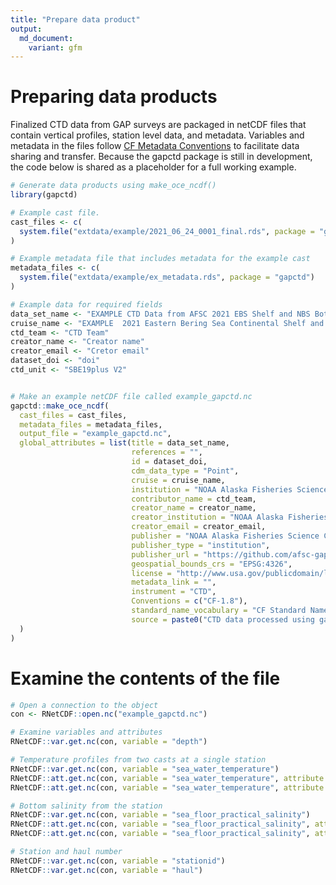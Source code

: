 ```yaml
---
title: "Prepare data product"
output:
  md_document:
    variant: gfm
---
```


# Preparing data products

Finalized CTD data from GAP surveys are packaged in netCDF files that contain vertical profiles, station level data, and metadata. Variables and metadata in the files follow [CF Metadata Conventions](https://cfconventions.org/index.html) to facilitate data sharing and transfer. Because the gapctd package is still in development, the code below is shared as a placeholder for a full working example.

```r
# Generate data products using make_oce_ncdf()
library(gapctd)

# Example cast file.
cast_files <- c(
  system.file("extdata/example/2021_06_24_0001_final.rds", package = "gapctd")
)

# Example metadata file that includes metadata for the example cast
metadata_files <- c(
  system.file("extdata/example/ex_metadata.rds", package = "gapctd")
)

# Example data for required fields
data_set_name <- "EXAMPLE CTD Data from AFSC 2021 EBS Shelf and NBS Bottom Trawl Surveys"
cruise_name <- "EXAMPLE  2021 Eastern Bering Sea Continental Shelf and Northern Bering Sea Bottom-Trawl Surveys"
ctd_team <- "CTD Team"
creator_name <- "Creator name"
creator_email <- "Cretor email"
dataset_doi <- "doi"
ctd_unit <- "SBE19plus V2"


# Make an example netCDF file called example_gapctd.nc
gapctd::make_oce_ncdf(
  cast_files = cast_files,
  metadata_files = metadata_files,
  output_file = "example_gapctd.nc",
  global_attributes = list(title = data_set_name, 
                           references = "",
                           id = dataset_doi,
                           cdm_data_type = "Point",
                           cruise = cruise_name,
                           institution = "NOAA Alaska Fisheries Science Center",
                           contributor_name = ctd_team,
                           creator_name = creator_name,
                           creator_institution = "NOAA Alaska Fisheries Science Center",
                           creator_email = creator_email,
                           publisher = "NOAA Alaska Fisheries Science Center",
                           publisher_type = "institution",
                           publisher_url = "https://github.com/afsc-gap-products/gapctd",
                           geospatial_bounds_crs = "EPSG:4326",
                           license = "http://www.usa.gov/publicdomain/label/1.0/",
                           metadata_link = "",
                           instrument = "CTD",
                           Conventions = c("CF-1.8"),
                           standard_name_vocabulary = "CF Standard Name Table v79",
                           source = paste0("CTD data processed using gapctd ", packageVersion(pkg = "gapctd"))
  )
)
```


# Examine the contents of the file

```r
# Open a connection to the object
con <- RNetCDF::open.nc("example_gapctd.nc")

# Examine variables and attributes
RNetCDF::var.get.nc(con, variable = "depth")

# Temperature profiles from two casts at a single station
RNetCDF::var.get.nc(con, variable = "sea_water_temperature")
RNetCDF::att.get.nc(con, variable = "sea_water_temperature", attribute = "units")
RNetCDF::att.get.nc(con, variable = "sea_water_temperature", attribute = "long_name")

# Bottom salinity from the station
RNetCDF::var.get.nc(con, variable = "sea_floor_practical_salinity")
RNetCDF::att.get.nc(con, variable = "sea_floor_practical_salinity", attribute = "units")
RNetCDF::att.get.nc(con, variable = "sea_floor_practical_salinity", attribute = "long_name")

# Station and haul number
RNetCDF::var.get.nc(con, variable = "stationid")
RNetCDF::var.get.nc(con, variable = "haul")
```